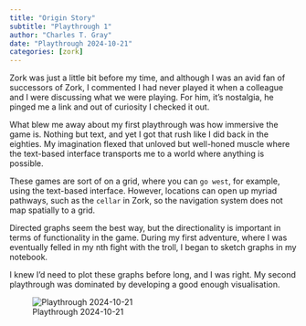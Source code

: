 ```yaml
---
title: "Origin Story"
subtitle: "Playthrough 1"
author: "Charles T. Gray"
date: "Playthrough 2024-10-21"
categories: [zork]
---
```


Zork was just a little bit before my time, and although I was an avid fan of successors of Zork, I commented I had never played it when a colleague and I were discussing what we were playing. For him, it's nostalgia, he pinged me a link and out of curiosity I checked it out. 

What blew me away about my first playthrough was how immersive the game is. Nothing but text, and yet I got that rush like I did back in the eighties. My imagination flexed that unloved but well-honed muscle where the text-based interface transports me to a world where anything is possible. 

These games are sort of on a grid, where you can `go west`, for example, using the text-based interface. However, locations can open up myriad pathways, such as the `cellar` in Zork, so the navigation system does not map spatially to a grid. 

Directed graphs seem the best way, but the directionality is important in terms of functionality in the game. During my first adventure, where I was eventually felled in my nth fight with the troll, I began to sketch graphs in my notebook. 

I knew I'd need to plot these graphs before long, and I was right. My second playthrough was dominated by developing a good enough visualisation. 

![Playthrough 2024-10-21](zork-graph.png)

